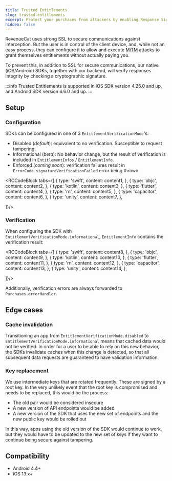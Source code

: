 ```yaml
---
title: Trusted Entitlements
slug: trusted-entitlements
excerpt: Protect your purchases from attackers by enabling Response Signature Verification
hidden: false
---
```


RevenueCat uses strong SSL to secure communications against interception. But the user is in control of the client device, and, while not an easy process, they can configure it to allow and execute [MiTM](https://en.wikipedia.org/wiki/Man-in-the-middle_attack) attacks to grant themselves entitlements without actually paying you.

To prevent this, in addition to SSL for secure communications, our native (iOS/Android) SDKs, together with our backend, will verify responses integrity by checking a cryptographic signature.

:::info
Trusted Entitlements is supported in iOS SDK version 4.25.0 and up, and Android SDK version 6.6.0 and up.
:::

## Setup

### Configuration

SDKs can be configured in one of 3 `EntitlementVerificationMode`'s:

- Disabled (*default*): equivalent to no verification. Susceptible to request tampering.
- Informational (*beta*): No behavior change, but the result of verification is included in `EntitlementInfos` / `EntitlementInfo`.
- Enforced (*coming soon*): verification failures result in `ErrorCode.signatureVerificationFailed` error being thrown.




<RCCodeBlock tabs={[
    {
        type: 'swift',
        content: content1,
    },
    {
        type: 'objc',
        content: content2,
    },
    {
        type: 'kotlin',
        content: content3,
    },
    {
        type: 'flutter',
        content: content4,
    },
    {
        type: 'rn',
        content: content5,
    },
    {
        type: 'capacitor',
        content: content6,
    },
    {
        type: 'unity',
        content: content7,
    },
    
]}/>


### Verification

When configuring the SDK with `EntitlementVerificationMode.informational`, `EntitlementInfo` contains the verification result:


<RCCodeBlock tabs={[
    {
        type: 'swift',
        content: content8,
    },
    {
        type: 'objc',
        content: content9,
    },
    {
        type: 'kotlin',
        content: content10,
    },
    {
        type: 'flutter',
        content: content11,
    },
    {
        type: 'rn',
        content: content12,
    },
    {
        type: 'capacitor',
        content: content13,
    },
    {
        type: 'unity',
        content: content14,
    },
    
]}/>


Additionally, verification errors are always forwarded to `Purchases.errorHandler`.

## Edge cases

### Cache invalidation

Transitioning an app from `EntitlementVerificationMode.disabled` to `EntitlementVerificationMode.informational` means that cached data would not be verified. In order for a user to be able to rely on this new behavior, the SDKs invalidate caches when this change is detected, so that all subsequent data requests are guaranteed to have validation information.

### Key replacement

We use intermediate keys that are rotated frequently. These are signed by a root key. In the very unlikely event that the root key is compromised and needs to be replaced, this would be the process:

- The old pair would be considered insecure
- A new version of API endpoints would be added
- A new version of the SDK that uses the new set of endpoints and the new public key would be rolled out

In this way, apps using the old version of the SDK would continue to work, but they would have to be updated to the new set of keys if they want to continue being secure against tampering.

## Compatibility

- Android 4.4+
- iOS 13.x+

